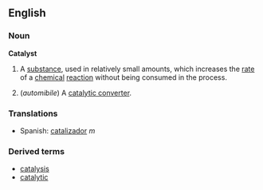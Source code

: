 ==English==
===Noun===
'''Catalyst'''
#{{chemistry}} A [[substance]], used in relatively small amounts, which increases the [[rate]] of a [[chemical]] [[reaction]] without being consumed in the process.
#(''automibile'') A [[catalytic converter]].

===Translations===
*Spanish: [[catalizador]] ''m''

===Derived terms===
*[[catalysis]]
*[[catalytic]]